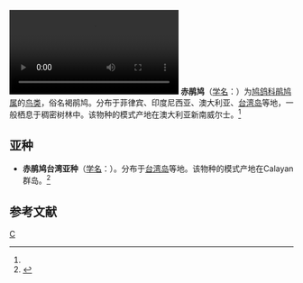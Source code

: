 {{Speciesbox
| genus = Macropygia
| species = phasianella
| image = Macropygia phasianella.jpg
| authority = (Temminck)<ref name='id2047'>{{cite web| url =http://www.bioinfo.cn/db05/BjdwSpecies.php?action=view&id=2047| title =栗褐鹃鸠| work =《中国动物物种编目数据库》| publisher =中国科学院微生物研究所| author =中国科学院动物研究所| accessdate =2009-04-04| deadurl =yes| archiveurl =https://web.archive.org/web/20160305033401/http://www.bioinfo.cn/db05/BjdwSpecies.php?action=view&id=2047| archivedate =2016-03-05}}</ref>
}}
[[File:Brown_Cuckoo-dove_kob95.ogv|thumb]]
'''赤鹃鸠'''（[[学名|学名]]：{{lang|la|''Macropygia phasianella''}}）为[[鸠鸽科|鸠鸽科]][[鹃鸠属|鹃鸠属]]的[[鸟类|鸟类]]，俗名褐鹃鸠。分布于菲律宾、印度尼西亚、澳大利亚、[[台湾岛|台湾岛]]等地，一般栖息于稠密树林中。该物种的模式产地在澳大利亚新南威尔士。<ref name='id2047'/>

==亚种==
*'''赤鹃鸠台湾亚种'''（[[学名|学名]]：{{lang|la|''Macropygia phasianella phaea''}}）。分布于[[台湾岛|台湾岛]]等地。该物种的模式产地在Calayan群岛。<ref name='id2048'>{{cite web| url =http://www.bioinfo.cn/db05/BjdwSpecies.php?action=view&id=2048| title =栗褐鹃鸠台湾亚种| work =《中国动物物种编目数据库》| publisher =中国科学院微生物研究所| author =中国科学院动物研究所| accessdate =2009-04-04| deadurl =yes| archiveurl =https://web.archive.org/web/20160305032556/http://www.bioinfo.cn/db05/BjdwSpecies.php?action=view&id=2048| archivedate =2016-03-05}}</ref>

== 参考文献 ==
{{reflist}}
{{Taxonbar|from=Q628225}}

[[Category:鹃鸠属|C]]


{{鸟类小作品}}